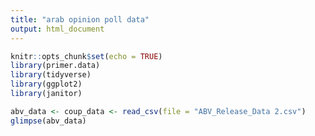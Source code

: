 ```yaml
---
title: "arab opinion poll data"
output: html_document
---
```


```r
knitr::opts_chunk$set(echo = TRUE)
library(primer.data)
library(tidyverse)
library(ggplot2)
library(janitor)
```

```r

abv_data <- coup_data <- read_csv(file = "ABV_Release_Data 2.csv")
glimpse(abv_data)

```

